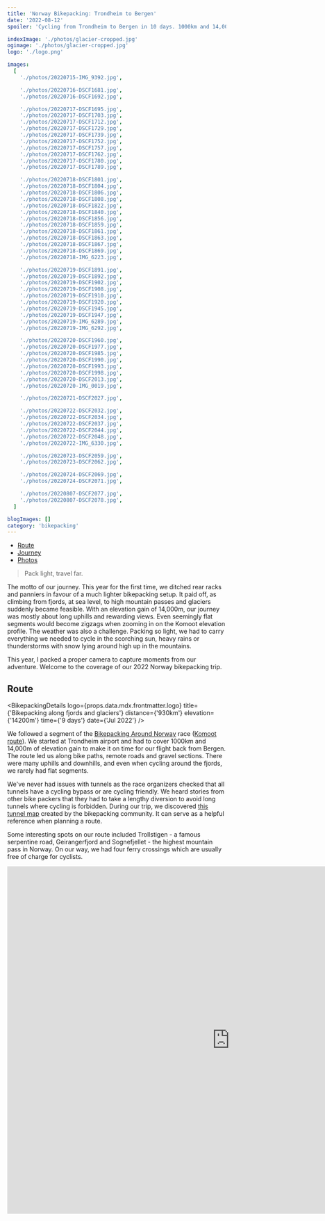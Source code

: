 ```yaml
---
title: 'Norway Bikepacking: Trondheim to Bergen'
date: '2022-08-12'
spoiler: 'Cycling from Trondheim to Bergen in 10 days. 1000km and 14,000m of elevation gain. Fjords, ferries and glaciers.'

indexImage: './photos/glacier-cropped.jpg'
ogimage: './photos/glacier-cropped.jpg'
logo: './logo.png'

images:
  [
    './photos/20220715-IMG_9392.jpg',

    './photos/20220716-DSCF1681.jpg',
    './photos/20220716-DSCF1692.jpg',

    './photos/20220717-DSCF1695.jpg',
    './photos/20220717-DSCF1703.jpg',
    './photos/20220717-DSCF1712.jpg',
    './photos/20220717-DSCF1729.jpg',
    './photos/20220717-DSCF1739.jpg',
    './photos/20220717-DSCF1752.jpg',
    './photos/20220717-DSCF1757.jpg',
    './photos/20220717-DSCF1762.jpg',
    './photos/20220717-DSCF1780.jpg',
    './photos/20220717-DSCF1789.jpg',

    './photos/20220718-DSCF1801.jpg',
    './photos/20220718-DSCF1804.jpg',
    './photos/20220718-DSCF1806.jpg',
    './photos/20220718-DSCF1808.jpg',
    './photos/20220718-DSCF1822.jpg',
    './photos/20220718-DSCF1840.jpg',
    './photos/20220718-DSCF1856.jpg',
    './photos/20220718-DSCF1859.jpg',
    './photos/20220718-DSCF1861.jpg',
    './photos/20220718-DSCF1863.jpg',
    './photos/20220718-DSCF1867.jpg',
    './photos/20220718-DSCF1869.jpg',
    './photos/20220718-IMG_6223.jpg',

    './photos/20220719-DSCF1891.jpg',
    './photos/20220719-DSCF1892.jpg',
    './photos/20220719-DSCF1902.jpg',
    './photos/20220719-DSCF1908.jpg',
    './photos/20220719-DSCF1910.jpg',
    './photos/20220719-DSCF1920.jpg',
    './photos/20220719-DSCF1945.jpg',
    './photos/20220719-DSCF1947.jpg',
    './photos/20220719-IMG_6289.jpg',
    './photos/20220719-IMG_6292.jpg',

    './photos/20220720-DSCF1960.jpg',
    './photos/20220720-DSCF1977.jpg',
    './photos/20220720-DSCF1985.jpg',
    './photos/20220720-DSCF1990.jpg',
    './photos/20220720-DSCF1993.jpg',
    './photos/20220720-DSCF1998.jpg',
    './photos/20220720-DSCF2013.jpg',
    './photos/20220720-IMG_0019.jpg',

    './photos/20220721-DSCF2027.jpg',

    './photos/20220722-DSCF2032.jpg',
    './photos/20220722-DSCF2034.jpg',
    './photos/20220722-DSCF2037.jpg',
    './photos/20220722-DSCF2044.jpg',
    './photos/20220722-DSCF2048.jpg',
    './photos/20220722-IMG_6330.jpg',

    './photos/20220723-DSCF2059.jpg',
    './photos/20220723-DSCF2062.jpg',

    './photos/20220724-DSCF2069.jpg',
    './photos/20220724-DSCF2071.jpg',

    './photos/20220807-DSCF2077.jpg',
    './photos/20220807-DSCF2078.jpg',
  ]

blogImages: []
category: 'bikepacking'
---
```


- [Route](#route)
- [Journey](#journey)
- [Photos](#image-gallery)

<MakeItBigContainer>
  <ImageComponent
    image={props.data.mdx.frontmatter.images[41]}
    description=""
  />
</MakeItBigContainer>

> Pack light, travel far.

The motto of our journey. This year for the first time, we ditched rear racks and panniers in favour of a much lighter bikepacking setup. It paid off, as climbing from fjords, at sea level, to high mountain passes and glaciers suddenly became feasible. With an elevation gain of 14,000m, our journey was mostly about long uphills and rewarding views. Even seemingly flat segments would become zigzags when zooming in on the Komoot elevation profile. The weather was also a challenge. Packing so light, we had to carry everything we needed to cycle in the scorching sun, heavy rains or thunderstorms with snow lying around high up in the mountains.

This year, I packed a proper camera to capture moments from our adventure. Welcome to the coverage of our 2022 Norway bikepacking trip.

## Route

<BikepackingDetails
  logo={props.data.mdx.frontmatter.logo}
  title={'Bikepacking along fjords and glaciers'}
  distance={'930km'}
  elevation={'14200m'}
  time={'9 days'}
  date={'Jul 2022'}
/>

We followed a segment of the [Bikepacking Around Norway](https://www.adventurebikeracing.com/aroundnorway/) race ([Komoot route](https://www.komoot.com/collection/1305106/-around-norway)). We started at Trondheim airport and had to cover 1000km and 14,000m of elevation gain to make it on time for our flight back from Bergen. The route led us along bike paths, remote roads and gravel sections. There were many uphills and downhills, and even when cycling around the fjords, we rarely had flat segments.

We've never had issues with tunnels as the race organizers checked that all tunnels have a cycling bypass or are cycling friendly. We heard stories from other bike packers that they had to take a lengthy diversion to avoid long tunnels where cycling is forbidden. During our trip, we discovered [this tunnel map](https://www.cycletourer.co.uk/maps/tunnelmap.shtml) created by the bikepacking community. It can serve as a helpful reference when planning a route.

Some interesting spots on our route included Trollstigen - a famous serpentine road, Geirangerfjord and Sognefjellet - the highest mountain pass in Norway. On our way, we had four ferry crossings which are usually free of charge for cyclists.

<MakeItBigContainer>
  <LazyIframe height="800px">
    <iframe
      src="https://www.komoot.com/tour/752460002/embed?profile=1"
      width="1024"
      height="800"
      frameborder="0"
      scrolling="no"
      loading="lazy"
      style={{ margin: 0 }}
    />
  </LazyIframe>
</MakeItBigContainer>

## Wildcamping

The freedom to stay and camp anywhere in nature is taken from [the Everyman's Right](https://www.lifeinnorway.net/camping-in-norway/) (Norwegian Allemannsretten). It is a customary right of everyone to enjoy nature regardless of ownership of the land. It's permitted to wild camp for a maximum of 2 nights in the same spot, on uncultivated land and at least 150m from the nearest house.

During our trip, we had no problem finding wild camping spots. We camped in different locations, near lakes, fjords and forests.

## Journey

### Days 1-3: Norwegian climbing prelude

I could see forests, snow-topped peaks, lakes and immense masses of clouds through the cabin window as the plane descended towards Trondheim airport. Norway welcomed us with rain. It was only 13 degrees outside. A chilly temperature struck us as we exited the plane.

Upon arrival at the airport's main hall with our bikes packed in boxes, we learned that nothing gets lost in nature. Other bikepackers approached us, asking us to reuse our cardboard boxes. They also shared stories and gave tips for our journey. The most helpful advice was to ditch Apple weather in favour of a local weather provider, [yr.no](https://www.yr.no/), which works fantastic for that region.

Soon, we finished assembling our bikes, mounted the bags, and put on our warm, rainproof clothes. We were ready for the adventure to begin.

<MakeItBigContainer>
  <ImageComponent
    image={props.data.mdx.frontmatter.images[0]}
    description="All of us at the Trondheim airport, ready to start the trip"
  />
</MakeItBigContainer>

The first two days of the trip were the coldest. I was unhappy with my choice of leaving GoreTex gloves and winter leg warmers at home. It was windy, cold, with constant drizzle. We spent the first night wild-camping on a lake. The temperature dropped so low that I felt cold in my 0 degrees comfort sleeping bag. On the second day, we cycled up to Oppdal, a ski resort town. It was still chilly outside, but at least it stopped raining. Camping in the forest near the city allowed us to get breakfast from a local supermarket.

The constant cold weather worried me as we planned to climb high mountain passes. Luckily, on the third day of the journey, the weather got a bit better, and the weather forecast for the coming days improved. On our third night, we wild camp at Langfjorden with spectacular fjord views. It was a great spot to recover before coming days full of long climbs.

<MakeItBigContainer>
  <ImageComponent
    image={props.data.mdx.frontmatter.images[2]}
    description="One of the few gravel sections"
    isRow
  />
  <ThreePhotosContainer>
    <ImageComponent image={props.data.mdx.frontmatter.images[12]} isRow />
    <ImageComponent
      image={props.data.mdx.frontmatter.images[1]}
      description="Brewing morning coffee"
      noPadding
    />
    <ImageComponent image={props.data.mdx.frontmatter.images[11]} isRow />
  </ThreePhotosContainer>
  <Container>
    <Column>
      <ImageComponent image={props.data.mdx.frontmatter.images[7]} isRow />
    </Column>
    <Column>
      <ImageComponent image={props.data.mdx.frontmatter.images[9]} isRow />
    </Column>
    <Column>
      <ImageComponent image={props.data.mdx.frontmatter.images[10]} isRow />
    </Column>
  </Container>
</MakeItBigContainer>

### Days 4-7: Up, up, up

That was the most beautiful part of the trip. It finally became less rainy, and from time to time, we could even see the sun burst through the thick layer of clouds. Better weather made us start the most challenging part of our trip in a good mood. Four challenging climbs awaited us: Trollsteigen, then two uphills around Geirangerfjord, and finally Sognefjellet mountain pass, which took us to 1428m.

Another challenge was food. There were (surprisingly!) no grocery stores high up in the mountains. Carrying all the necessary food up the mountains was not feasible as we wanted to save weight during the climb, and also our bags were already packed to their limits. Therefore, after every climb, we still had to cycle an extra distance to reach an open grocery store down in the valley.

#### Trollstiegen

Trollstigen is one of the most visually stunning cycling climbs I've ever done. The climb starts at Romsdalsfjorden and sneaks up the dramatic, rocky mountainside to 870m. It has 11 famously sharp turns and the average gradient for the central part of the climb hovers around 8%.

<MakeItBigContainer>
  <ImageComponent
    image={props.data.mdx.frontmatter.images[19]}
    description="View of Trollstiegen serpentine road"
    isRow
  />
  <ThreePhotosContainer>
    <ImageComponent
      image={props.data.mdx.frontmatter.images[23]}
      description="Lake at the top of Trollstiegen"
      isRow
    />
    <ImageComponent image={props.data.mdx.frontmatter.images[22]} noPadding />
    <ImageComponent image={props.data.mdx.frontmatter.images[25]} isRow />
  </ThreePhotosContainer>
</MakeItBigContainer>

#### Geiranger

To begin our main climb that day, we first had to reach Geiranger by Møllsbygda. It meant starting our day with 630m of uphill and steep descent to the Geirangerfjord. We took a short break in the village, and soon we were off to a 1000m climb that spanned almost 17km. With the surroundings created by the ice age, when glaciers carved out fjords and sculpted the high mountains, calling this route impressive is an understatement.

<MakeItBigContainer>
  <ThreePhotosContainer>
    <ImageComponent
      image={props.data.mdx.frontmatter.images[28]}
      description="Geiranger village and Geirangerfjord as seen from the start of the second climb that day"
      isRow
    />
    <ImageComponent
      image={props.data.mdx.frontmatter.images[33]}
      description="Break after finishing the second climb"
      noPadding
    />
    <ImageComponent image={props.data.mdx.frontmatter.images[34]} isRow />
  </ThreePhotosContainer>
  <Container>
    <Column>
      <ImageComponent
        image={props.data.mdx.frontmatter.images[26]}
        description="Geirangerfjord viewpoint"
        isRow
      />
    </Column>
    <Column>
      <ImageComponent image={props.data.mdx.frontmatter.images[31]} isRow />
    </Column>
  </Container>
</MakeItBigContainer>

#### Sognefjellet

Sognefjellet is northern Europe's highest mountain pass, reaching 1428m. It was a long 50km climb, starting in Lom. It took us almost 5 hours of cycling uphill to get to the top. Upon reaching the highest point on the road, we could see the glacier's blue tongue. Fortunately, we snapped a few pictures at the top before the forecasted thunderstorms and heavy rain started. We were in luck - just 100m away, there was an excellent tourist shelter where we waited for almost 2 hours hoping for the weather to improve. Unfortunately, it didn't, so we put on rain jackets and every warm layer we had and proceeded to a long, rainy and windy descent to Lustrafjorden.

<MakeItBigContainer>
  <ImageComponent
    image={props.data.mdx.frontmatter.images[36]}
    description="Climbing up Sognefjellet, halfway there"
    isRow
  />
  <ThreePhotosContainer>
    <ImageComponent
      image={props.data.mdx.frontmatter.images[37]}
      description="Bike pic at the top"
      isRow
    />
    <ImageComponent
      image={props.data.mdx.frontmatter.images[40]}
      description="In our warmest layers and rainproof shell - ready for the descent"
      noPadding
    />
    <ImageComponent
      image={props.data.mdx.frontmatter.images[39]}
      description="Thunderstorm seen from the shelter"
      isRow
    />
  </ThreePhotosContainer>
  <ImageComponent
    image={props.data.mdx.frontmatter.images[41]}
    description="Cycling on 1400m with the glacier in the back"
    isRow
  />
</MakeItBigContainer>

### Day 8-10: One more climb, and soon Bergen

The weather changed completely. Instead of cold and rain, we had to ride in scorching sun and heat. After passing the last 1000m "tooth" on the route elevation profile, we were done with substantial climbs and had a relatively flat segment to Bergen.

The rainiest city in Europe didn't disappoint us. It rained for almost 100% of our time there. Looking for shelter, we entered a fish market next to the harbour. There we had a proper seafood feast and some beers.

<MakeItBigContainer>
  <ThreePhotosContainer>
    <ImageComponent
      image={props.data.mdx.frontmatter.images[47]}
      description="Last 1000m climb"
      isRow
    />
    <ImageComponent image={props.data.mdx.frontmatter.images[45]} noPadding />
    <ImageComponent image={props.data.mdx.frontmatter.images[46]} isRow />
  </ThreePhotosContainer>
  <Container>
    <Column>
      <ImageComponent image={props.data.mdx.frontmatter.images[49]} />
    </Column>
    <Column>
      <ImageComponent image={props.data.mdx.frontmatter.images[52]} isRow />
    </Column>
    <Column>
      <ImageComponent
        image={props.data.mdx.frontmatter.images[54]}
        description="Fish market in Bergen"
      />
    </Column>
  </Container>
</MakeItBigContainer>

On the last day of the trip, we cycled to [Trek Bergen](https://trekbergen.no/) bike shop, as we had asked them to save cardboard bike boxes for us. They did it for free! We spent 2 hours disassembling and packing our bikes at the airport. We were heading home thinking about next year's bikepacking adventure.

<ImageGallery images={props.data.mdx.frontmatter.images}></ImageGallery>
